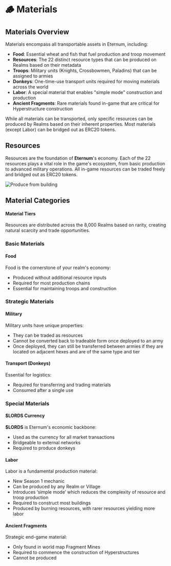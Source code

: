 
# 🪵 Materials

## Materials Overview

Materials encompass all transportable assets in Eternum, including:

- **Food**: Essential wheat and fish that fuel production and troop movement
- **Resources**: The 22 distinct resource types that can be produced on Realms based on their metadata
- **Troops**: Military units (Knights, Crossbowmen, Paladins) that can be assigned to armies
- **Donkeys**: One-time-use transport units required for moving materials across the world
- **Labor**: A special material that enables "simple mode" construction and production
- **Ancient Fragments**: Rare materials found in-game that are critical for Hyperstructure construction

While all materials can be transported, only specific resources can be produced by Realms based on their inherent
properties. Most materials (except Labor) can be bridged out as ERC20 tokens.

## Resources

Resources are the foundation of **Eternum**'s economy. Each of the 22 resources plays a vital role in the game's
ecosystem, from basic production to advanced military operations. All in-game resources can be traded freely and bridged
out as ERC20 tokens.

![Produce from building](/gifs/produce-from-building-click.gif)

## Material Categories

#### Material Tiers

Resources are distributed across the 8,000 Realms based on rarity, creating natural scarcity and trade opportunities.

<RarityResourceTable />

### Basic Materials

#### Food

<div style={{ display: "flex", alignItems: "baseline", gap: "0.5rem", marginBottom: "0.75rem" }}>
  <ResourceIcon name="Wheat" id={ResourcesIds.Wheat} />
  <ResourceIcon name="Fish" id={ResourcesIds.Fish} />
</div>

Food is the cornerstone of your realm's economy:

- Produced without additional resource inputs
- Required for most production chains
- Essential for maintaining troops and construction

<div style={{ margin: "1.5rem 0", borderTop: "1px solid #4d3923" }}></div>

### Strategic Materials

#### Military

<div style={{ display: "flex", alignItems: "baseline", gap: "0.5rem", marginBottom: "0.75rem" }}>
  <ResourceIcon name="Knight" id={ResourcesIds.Knight} />
  <ResourceIcon name="Crossbowman" id={ResourcesIds.Crossbowman} />
  <ResourceIcon name="Paladin" id={ResourcesIds.Paladin} />
</div>

<TroopsLimitTable />

Military units have unique properties:

- They can be traded as resources
- Cannot be converted back to tradeable form once deployed to an army
- Once deployed, they can still be transferred between armies if they are located on adjacent hexes and are of the same
  type and tier

<div style={{ margin: "1.5rem 0", borderTop: "1px solid #4d3923" }}></div>

#### Transport (Donkeys)

<div style={{ display: "flex", alignItems: "baseline", gap: "0.5rem", marginBottom: "0.75rem" }}>
  <ResourceIcon name="Donkey" id={ResourcesIds.Donkey} />
</div>

Essential for logistics:

- Required for transferring and trading materials
- Consumed after a single use

<div style={{ margin: "1.5rem 0", borderTop: "1px solid #4d3923" }}></div>

### Special Materials

#### **$LORDS** Currency

<div style={{ display: "flex", alignItems: "baseline", gap: "0.5rem", marginBottom: "0.75rem" }}>
  <ResourceIcon name="Lords" id={ResourcesIds.Lords} size="xl" />
</div>

**$LORDS** is Eternum's economic backbone:

- Used as the currency for all market transactions
- Bridgeable to external networks
- Required to produce donkeys

#### Labor

<div style={{ display: "flex", alignItems: "baseline", gap: "0.5rem", marginBottom: "0.75rem" }}>
  <ResourceIcon name="Labor" id={ResourcesIds.Labor} />
</div>

Labor is a fundamental production material:

- New Season 1 mechanic
- Can be produced by any Realm or Village
- Introduces ‘simple mode’ which reduces the complexity of resource and troop production
- Required to construct most buildings
- Produced by burning resources, with rarer resources yielding more labor

#### Ancient Fragments

<div style={{ display: "flex", alignItems: "baseline", gap: "0.5rem", marginBottom: "0.75rem" }}>
  <ResourceIcon name="Ancient Fragments" id={ResourcesIds.AncientFragment} />
</div>

Strategic end-game material:

- Only found in world map Fragment Mines
- Required to commence the construction of Hyperstructures
- Cannot be produced
